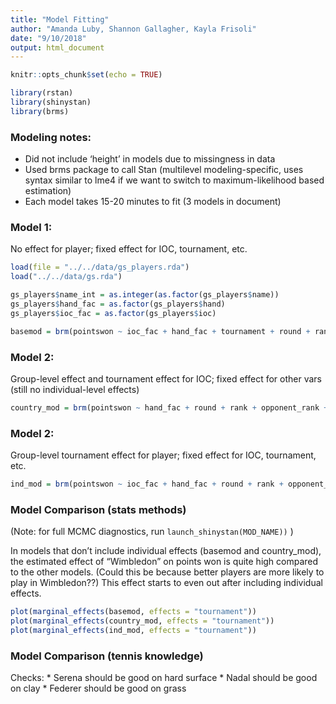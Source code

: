 ```yaml
---
title: "Model Fitting"
author: "Amanda Luby, Shannon Gallagher, Kayla Frisoli"
date: "9/10/2018"
output: html_document
---
```


```r
knitr::opts_chunk$set(echo = TRUE)

library(rstan)
library(shinystan)
library(brms)
```

### Modeling notes:

* Did not include 'height' in models due to missingness in data
* Used brms package to call Stan (multilevel modeling-specific, uses syntax similar to lme4 if we want to switch to maximum-likelihood based estimation)
* Each model takes 15-20 minutes to fit (3 models in document)

### Model 1:

No effect for player; fixed effect for IOC, tournament, etc. 

```r
load(file = "../../data/gs_players.rda")
load("../../data/gs.rda")

gs_players$name_int = as.integer(as.factor(gs_players$name))
gs_players$hand_fac = as.factor(gs_players$hand)
gs_players$ioc_fac = as.factor(gs_players$ioc)

basemod = brm(pointswon ~ ioc_fac + hand_fac + tournament + round + rank + opponent_rank + minutes, data = gs_players, family = gaussian())
```

### Model 2:

Group-level effect and tournament effect for IOC; fixed effect for other vars (still no individual-level effects)

```r
country_mod = brm(pointswon ~ hand_fac + round + rank + opponent_rank + minutes + (1 + tournament |ioc_fac), data = gs_players, family = gaussian())
```

### Model 2:

Group-level tournament effect for player; fixed effect for IOC, tournament, etc. 

```r
ind_mod = brm(pointswon ~ ioc_fac + hand_fac + round + rank + opponent_rank + minutes + (1 + tournament |name_int), data = gs_players, family = gaussian())
```

### Model Comparison (stats methods)

(Note: for full MCMC diagnostics, run `launch_shinystan(MOD_NAME))` )

In models that don't include individual effects (basemod and country_mod), the estimated effect of "Wimbledon" on points won is quite high compared to the other models. (Could this be because better players are more likely to play in Wimbledon??) This effect starts to even out after including individual effects. 

```r
plot(marginal_effects(basemod, effects = "tournament"))
plot(marginal_effects(country_mod, effects = "tournament"))
plot(marginal_effects(ind_mod, effects = "tournament"))
```

### Model Comparison (tennis knowledge)

Checks:
* Serena should be good on hard surface
* Nadal should be good on clay 
* Federer should be good on grass 

```r

```

